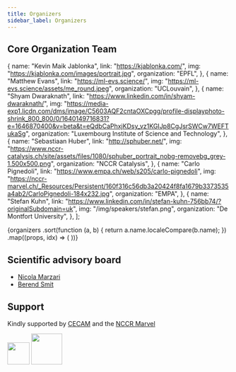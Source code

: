 ```yaml
---
title: Organizers
sidebar_label: Organizers
---
```



## Core Organization Team

  {
    name: "Kevin Maik Jablonka",
    link: "https://kjablonka.com/",
    img: "https://kjablonka.com/images/portrait.jpg",
    organization: "EPFL",
  },
  {
    name: "Matthew Evans",
    link: "https://ml-evs.science/",
    img: "https://ml-evs.science/assets/me_round.jpeg",
    organization: "UCLouvain",
  },
  {
    name: "Shyam Dwaraknath",
    link: "https://www.linkedin.com/in/shyam-dwaraknath/",
    img: "https://media-exp1.licdn.com/dms/image/C5603AQF2cntaOXCpgg/profile-displayphoto-shrink_800_800/0/1640149716831?e=1646870400&v=beta&t=eQdbCaPhxjKDsy_vz1KGIJp8CgJsrSWCw7WEFTukaSg",
    organization: "Luxembourg Institute of Science and Technology",
  },
  {
    name: "Sebastiaan Huber",
    link: "http://sphuber.net/",
    img: "https://www.nccr-catalysis.ch/site/assets/files/1080/sphuber_portrait_nobg-removebg_grey-1.500x500.png",
    organization: "NCCR Catalysis",
  },
  {
    name: "Carlo Pignedoli",
    link: "https://www.empa.ch/web/s205/carlo-pignedoli",
    img: "https://nccr-marvel.ch/_Resources/Persistent/160f316c56db3a20424f8fa1679b3373535a4ab2/CarloPignedoli-184x232.jpg",
    organization: "EMPA",
  },
  {
    name: "Stefan Kuhn",
    link: "https://www.linkedin.com/in/stefan-kuhn-756bb74/?originalSubdomain=uk",
    img: "/img/speakers/stefan.png",
    organization: "De Montfort University",
  },
];

<div className="container">
  <div className="row">
    {organizers
      .sort(function (a, b) {
        return a.name.localeCompare(b.name);
      })
      .map((props, idx) => (
        <Card key={idx} {...props} />
      ))}
  </div>
</div>

## Scientific advisory board

- [Nicola Marzari](http://theossrv1.epfl.ch/Main/Contact)
- [Berend Smit](https://www.epfl.ch/labs/lsmo/smit/)

## Support

Kindly supported by [CECAM](https://www.cecam.org) and the [NCCR Marvel](https://nccr-marvel.ch)



 <img height='50' src="https://www.cecam.org/themes/cecam/assets/images/logo.png"/> <span> </span>  <img height='70' src="https://nccr-marvel.ch/_Resources/Static/Packages/Marvel.Website/Images/marvel-logo-text.svg?bust=ad32c11f"/> 
